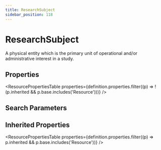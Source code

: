 ```yaml
---
title: ResearchSubject
sidebar_position: 118
---
```



# ResearchSubject

A physical entity which is the primary unit of operational and/or administrative interest in a study.

## Properties

<ResourcePropertiesTable properties={definition.properties.filter((p) => !(p.inherited && p.base.includes('Resource')))} />

## Search Parameters

<SearchParamsTable searchParams={definition.searchParameters} />

## Inherited Properties

<ResourcePropertiesTable properties={definition.properties.filter((p) => p.inherited && p.base.includes('Resource'))} />



